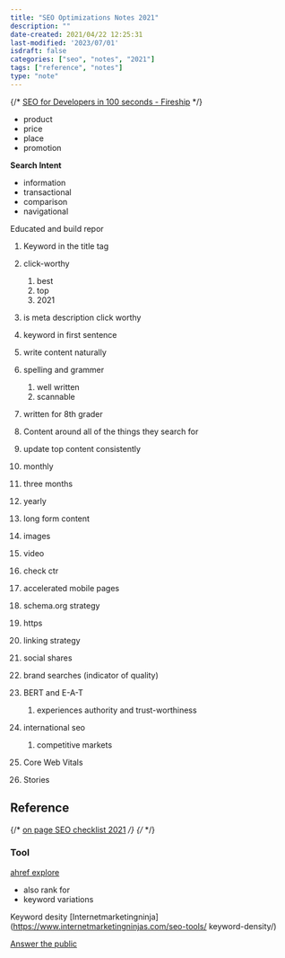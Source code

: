 ```yaml
---
title: "SEO Optimizations Notes 2021"
description: ""
date-created: 2021/04/22 12:25:31
last-modified: '2023/07/01'
isdraft: false
categories: ["seo", "notes", "2021"]
tags: ["reference", "notes"]
type: "note"
---
```




{/* [SEO for Developers in 100 seconds - Fireship](https://youtu.be/-B58GgsehKQ) */}

<Box mb={6}>
  <YouTube youTubeId="-B58GgsehKQ"></YouTube>
</Box>

- product
- price
- place
- promotion

**Search Intent**

- information
- transactional
- comparison
- navigational

Educated and build repor

1. Keyword in the title tag
2. click-worthy
   1. best
   2. top
   3. 2021
3. is meta description click worthy
4. keyword in first sentence
5. write content naturally
6. spelling and grammer
   1. well written
   2. scannable
7. written for 8th grader

8. Content around all of the things they search for
9. update top content consistently
10. monthly
11. three months
12. yearly
13. long form content
14. images
15. video
16. check ctr
17. accelerated mobile pages
18. schema.org strategy
19. https
20. linking strategy
21. social shares
22. brand searches (indicator of quality)
23. BERT and E-A-T
    1. experiences authority and trust-worthiness
24. international seo
    1. competitive markets
25. Core Web Vitals
26. Stories

## Reference

{/* [on page SEO checklist 2021](https://www.youtube.com/watch?v=imsyg1wRa_Y) */}
{/* <Box mb={6}>
  <YouTube youTubeId="oimsyg1wRa_Y"></YouTube>
</Box> */}

### Tool

[ahref explore](https://ahrefs.com/site-explorer)

- also rank for
- keyword variations

Keyword desity
[Internetmarketingninja](https://www.internetmarketingninjas.com/seo-tools/
keyword-density/)

[Answer the public](https://answerthepublic.com/)
